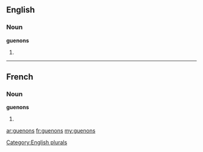 ==English==

===Noun===
'''guenons'''

# {{plural of|guenon}}

[[Category:English plurals]]

----

==French==

===Noun===
'''guenons''' {{f|p}}

# {{plural of|guenon|lang=fr}}

[[ar:guenons]]
[[fr:guenons]]
[[my:guenons]]